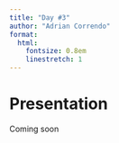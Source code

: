 ```yaml
---
title: "Day #3"
author: "Adrian Correndo"
format:
  html:
    fontsize: 0.8em
    linestretch: 1
---
```


# Presentation

Coming soon
